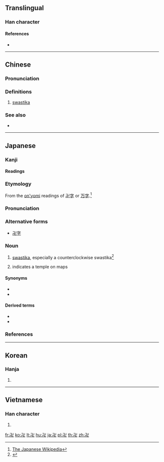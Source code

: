 {{also|卐|֍|֎}}
==Translingual==

===Han character===
{{Han char|rn=24|rad=十|as=04|sn=6|four=12217|canj=NX}}

====References====
* {{Han ref|kx=0156.210|dkj=02724|dj=0356.080|hdz=10051.150|uh=534D|ud=21325|bh=C9C3|bd=51651}}

----

==Chinese==
{{zh-forms}}

===Pronunciation===
{{zh-pron
|m=wàn
|ma=y
|c=maan6
|w=3ve
|mc=
|oc=
|cat=n
}}

===Definitions===
{{zh-hanzi}}

# [[swastika]]

===See also===
* {{zh-l|卐}}

----

==Japanese==

===Kanji===
{{ja-kanji|grade=|rs=十04}}

====Readings====
{{ja-readings|goon=[[もん]] (mon)|kanon=[[ばん]] (ban)|kanyoon=[[まん]] (man)|kun=[[まんじ]] (manji)}}

{{wikipedia|lang=ja}}

===Etymology===
{{ja-kanjitab|まんじ|yomi=k}}
From the [[音読み|on'yomi]] readings of [[卍字]] or [[万字]].<ref>[[:w:ja:卍|The Japanese Wikipedia]]</ref>

===Pronunciation===
{{ja-pron|yomi=k|まんじ|acc=0|acc_ref=DJR|acc2=1|acc2_ref=DJR}}

===Alternative forms===
* [[卍字]]

===Noun===
{{ja-noun|まんじ}}

# [[swastika]], especially a counterclockwise swastika<ref>{{R:Shogakukan}}</ref>
# {{context|cartography|lang=ja|sort=まんじ}} indicates a temple on maps

====Synonyms====
* {{ja-r|鉤十字|かぎじゅうじ}}
* {{ja-r|ハーケンクロイツ}}

====Derived terms====
* {{ja-r|卍巴|まんじともえ}}
* {{ja-r|卍崩し組み子|まんじくずしくみこ}}

===References===
<references/>

----

==Korean==

===Hanja===
{{ko-hanja|hangeul=만|mr=man}}

# {{defn|lang=ko|sort=十04}}

----

==Vietnamese==

===Han character===
{{vi-hantu|vạn|rs=十04}}

# {{defn|lang=vi|sort=十04}}

[[fr:卍]]
[[ko:卍]]
[[lt:卍]]
[[hu:卍]]
[[ja:卍]]
[[pl:卍]]
[[th:卍]]
[[zh:卍]]